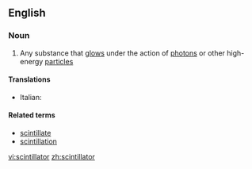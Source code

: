 ==English==

===Noun===
{{wikipedia}}
{{en-noun}}

#{{physics}} Any substance that [[glow]]s under the action of [[photon]]s or other high-energy [[particle]]s

====Translations====
{{top}}
* Italian: {{t-|it|scintillatore|m}}
{{mid}}

{{bottom}}

====Related terms====
*[[scintillate]]
*[[scintillation]]

[[vi:scintillator]]
[[zh:scintillator]]